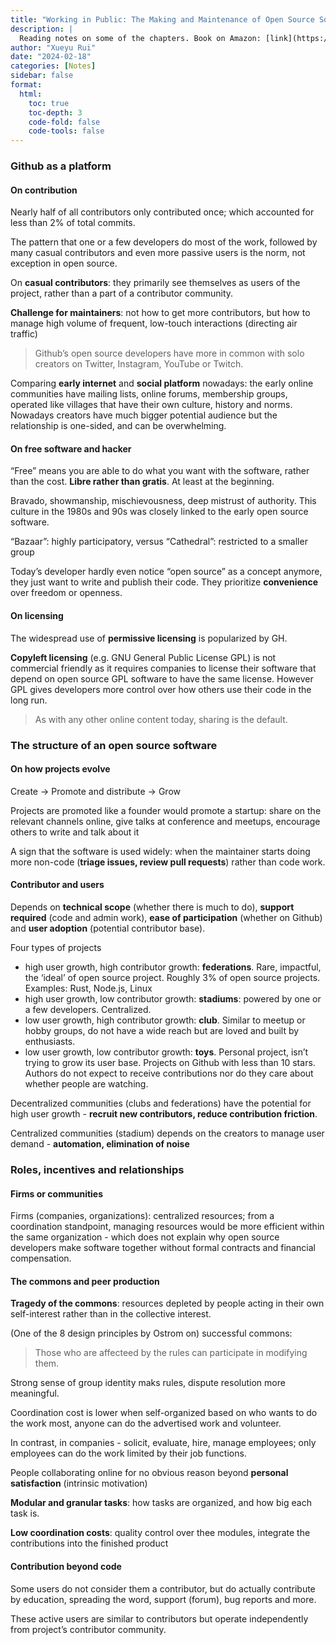 ```yaml
---
title: "Working in Public: The Making and Maintenance of Open Source Software - Nadia Eghbal"
description: |
  Reading notes on some of the chapters. Book on Amazon: [link](https://www.amazon.com/Working-Public-Making-Maintenance-Software/dp/0578675862) 
author: "Xueyu Rui"
date: "2024-02-18"
categories: [Notes]
sidebar: false
format: 
  html:
    toc: true
    toc-depth: 3
    code-fold: false
    code-tools: false
---
```





### Github as a platform

#### On contribution

Nearly half of all contributors only contributed once; which accounted for less than 2% of total commits.

The pattern that one or a few developers do most of the work, followed by many casual contributors and even more passive users is the norm, not exception in open source.

On **casual contributors**: they primarily see themselves as users of the project, rather than a part of a contributor community.

**Challenge for maintainers**: not how to get more contributors, but how to manage high volume of frequent, low-touch interactions (directing air traffic)


> Github's open source developers have more in common with solo creators on Twitter, Instagram, YouTube or Twitch.

Comparing **early internet** and **social platform** nowadays: the early online communities have mailing lists, online forums, membership groups, operated like villages that have their own culture, history and norms. Nowadays creators have much bigger potential audience but the relationship is one-sided, and can be  overwhelming.

#### On free software and hacker

"Free" means you are able to do what you want with the software, rather than the cost. **Libre rather than gratis**. At least at the beginning.

Bravado, showmanship, mischievousness, deep mistrust of authority. This culture in the 1980s and 90s was closely linked to the early open source software.

"Bazaar": highly participatory, versus "Cathedral": restricted to a smaller group

Today's developer hardly even notice "open source" as a concept anymore, they just want to write and publish their code. They prioritize **convenience** over freedom or openness.


#### On licensing

The widespread use of **permissive licensing** is popularized by GH.

**Copyleft licensing** (e.g. GNU General Public License GPL) is not commercial friendly as it requires companies to license their software that depend on open source GPL software to have the same license. However GPL gives developers more control over how others use their code in the long run.


> As with any other online content today, sharing is the default.




### The structure of an open source software


#### On how projects evolve

Create -> Promote and distribute -> Grow

Projects are promoted like a founder would promote a startup: share on the relevant channels online, give talks at conference and meetups, encourage others to write and talk about it

A sign that the software is used widely: when the maintainer starts doing more non-code (**triage issues, review pull requests**) rather than code work.


#### Contributor and users

Depends on **technical scope** (whether there is much to do), **support required** (code and admin work), **ease of participation** (whether on Github) and **user adoption** (potential contributor base).

Four types of projects

* high user growth, high contributor growth: **federations**. Rare, impactful, the 'ideal' of open source project. Roughly 3% of open source projects. Examples: Rust, Node.js, Linux
* high user growth, low contributor growth: **stadiums**: powered by one or a few developers. Centralized.
* low user growth, high contributor growth: **club**. Similar to meetup or hobby groups, do not have a wide reach but are loved and built by enthusiasts.
* low user growth, low contributor growth: **toys**. Personal project, isn't trying to grow its user base. Projects on Github with less than 10 stars. Authors do not expect to receive contributions nor do they care about whether people are watching.


Decentralized communities (clubs and federations) have the potential for high user growth - **recruit new contributors, reduce contribution friction**.

Centralized communities (stadium) depends on the creators to manage user demand - **automation, elimination of noise**


### Roles, incentives and relationships


#### Firms or communities

Firms (companies, organizations): centralized resources; from a coordination standpoint, managing resources would be more efficient within the same organization - which does not explain why open source developers make software together without formal contracts and financial compensation.


#### The commons and peer production

**Tragedy of the commons**: resources depleted by people acting in their own self-interest rather than in the collective interest.

(One of the 8 design principles by Ostrom on) successful commons: 

> Those who are affecteed by the rules can participate in modifying them.

Strong sense of group identity maks rules, dispute resolution more meaningful.

Coordination cost is lower when self-organized based on who wants to do the work most, anyone can do the advertised work and volunteer.

In contrast, in companies - solicit, evaluate, hire, manage employees; only employees can do the work limited by their job functions.


People collaborating online for no obvious reason beyond **personal satisfaction** (intrinsic motivation)

**Modular and granular tasks**: how tasks are organized, and how big each task is.

**Low coordination costs**: quality control over thee modules, integrate the contributions into the finished product


#### Contribution beyond code

Some users do not consider them a contributor, but do actually contribute by education, spreading the word, support (forum), bug reports and more. 

These active users are similar to contributors but operate independently from project's contributor community.







